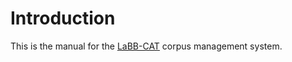 # Introduction {.unnumbered}

This is the manual for the [LaBB-CAT](https://labbcat.canterbury.ac.nz) corpus management system.

